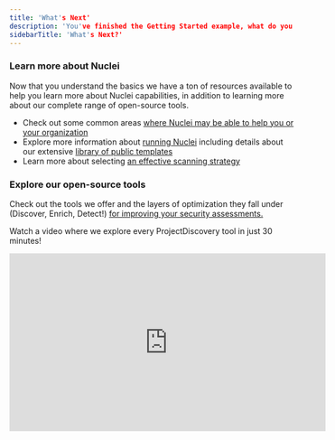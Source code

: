 ```yaml
---
title: 'What's Next'
description: 'You've finished the Getting Started example, what do you do now'
sidebarTitle: 'What's Next?'
---
```


### Learn more about Nuclei
Now that you understand the basics we have a ton of resources available to help you learn more about Nuclei capabilities, 
in addition to learning more about our complete range of open-source tools. 

 - Check out some common areas [where Nuclei may be able to help you or your organization](https://docs.projectdiscovery.io/tools/nuclei/overview#where-to-use-nuclei)
 - Explore more information about [running Nuclei](https://docs.projectdiscovery.io/tools/nuclei/running) including details about our extensive [library of public templates](https://docs.projectdiscovery.io/tools/nuclei/running#public-templates)
- Learn more about selecting [an effective scanning strategy](https://docs.projectdiscovery.io/tools/nuclei/running#which-scan-strategy-to-use)

### Explore our open-source tools

Check out the tools we offer and the layers of optimization they fall under (Discover, Enrich, Detect!) [for improving your security assessments.](https://docs.projectdiscovery.io/tools/index) 

Watch a video where we explore every ProjectDiscovery tool in just 30 minutes!
<iframe
  width="560"
  height="315"
  src="https://www.youtube.com/watch?v=cBkfk0VbvLw"
  title="YouTube video player"
  frameborder="0"
  allow="accelerometer; autoplay; clipboard-write; encrypted-media; gyroscope; picture-in-picture"
  allowFullScreen
></iframe>